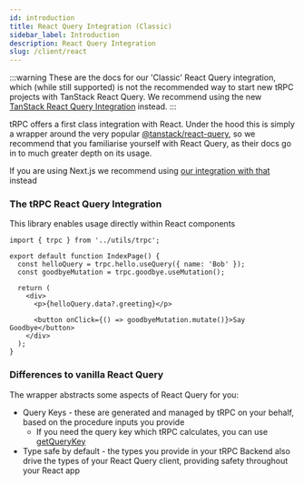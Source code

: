 ```yaml
---
id: introduction
title: React Query Integration (Classic)
sidebar_label: Introduction
description: React Query Integration
slug: /client/react
---
```


:::warning
These are the docs for our 'Classic' React Query integration, which (while still supported) is not the recommended way to start new tRPC projects with TanStack React Query. We recommend using the new [TanStack React Query Integration](/docs/client/tanstack-react-query/introduction) instead.
:::

tRPC offers a first class integration with React. Under the hood this is simply a wrapper around the very popular [@tanstack/react-query](https://tanstack.com/query/latest), so we recommend that you familiarise yourself with React Query, as their docs go in to much greater depth on its usage.

If you are using Next.js we recommend using [our integration with that](../nextjs/introduction.mdx) instead

### The tRPC React Query Integration

This library enables usage directly within React components

```tsx title='pages/IndexPage.tsx'
import { trpc } from '../utils/trpc';

export default function IndexPage() {
  const helloQuery = trpc.hello.useQuery({ name: 'Bob' });
  const goodbyeMutation = trpc.goodbye.useMutation();

  return (
    <div>
      <p>{helloQuery.data?.greeting}</p>

      <button onClick={() => goodbyeMutation.mutate()}>Say Goodbye</button>
    </div>
  );
}
```

### Differences to vanilla React Query

The wrapper abstracts some aspects of React Query for you:

- Query Keys - these are generated and managed by tRPC on your behalf, based on the procedure inputs you provide
  - If you need the query key which tRPC calculates, you can use [getQueryKey](/docs/client/react/getQueryKey)
- Type safe by default - the types you provide in your tRPC Backend also drive the types of your React Query client, providing safety throughout your React app
